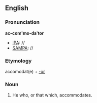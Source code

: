 ==English==

===Pronunciation===
'''ac-com'mo-da'tor'''
* [[IPA]]: //
* [[SAMPA]]: //

===Etymology===
accomodat(e) + [[-or]]

===Noun===
{{head|en|noun}}
# He who, or that which, accommodates.
<!-- ''Warburton.''> -->